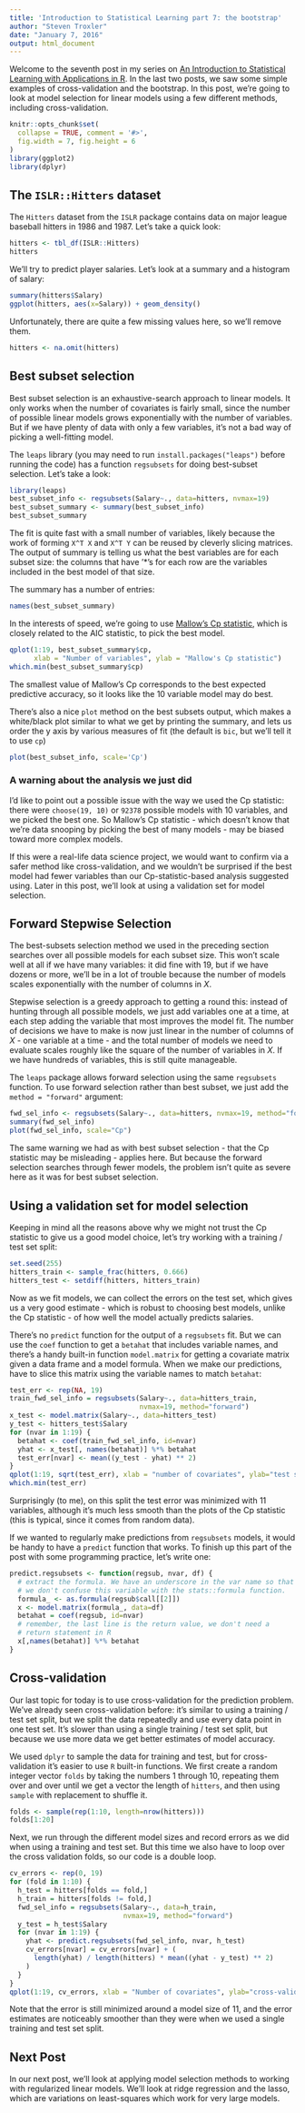 ```yaml
---
title: 'Introduction to Statistical Learning part 7: the bootstrap'
author: "Steven Troxler"
date: "January 7, 2016"
output: html_document
---
```


Welcome to the seventh post in my series on [An Introduction to Statistical Learning with Applications in R](http://www-bcf.usc.edu/~gareth/ISL/). In the last two posts, we saw some simple examples of cross-validation and the bootstrap. In this post, we're going to look at model selection for linear models using a few different methods, including cross-validation.

```r
knitr::opts_chunk$set(
  collapse = TRUE, comment = '#>',
  fig.width = 7, fig.height = 6
)
library(ggplot2)
library(dplyr)
```

## The `ISLR::Hitters` dataset

The `Hitters` dataset from the `ISLR` package contains data on major league baseball hitters in 1986 and 1987. Let's take a quick look:
```r
hitters <- tbl_df(ISLR::Hitters)
hitters
```

We'll try to predict player salaries. Let's look at a summary and a histogram of salary:
```r
summary(hitters$Salary)
ggplot(hitters, aes(x=Salary)) + geom_density()
```

Unfortunately, there are quite a few missing values here, so we'll remove them.
```r
hitters <- na.omit(hitters)
```

## Best subset selection

Best subset selection is an exhaustive-search approach to linear models. It only works when the number of covariates is fairly small, since the number of possible linear models grows exponentially with the number of variables. But if we have plenty of data with only a few variables, it's not a bad way of picking a well-fitting model.

The `leaps` library (you may need to run `install.packages("leaps")` before running the code) has a function `regsubsets` for doing best-subset selection. Let's take a look:
```r
library(leaps)
best_subset_info <- regsubsets(Salary~., data=hitters, nvmax=19)
best_subset_summary <- summary(best_subset_info)
best_subset_summary
```

The fit is quite fast with a small number of variables, likely because the work of forming `X^T X` and `X^T Y` can be reused by cleverly slicing matrices. The output of summary is telling us what the best variables are for each subset size: the columns that have '*'s for each row are the variables included in the best model of that size.

The summary has a number of entries:
```r
names(best_subset_summary)
```

In the interests of speed, we're going to use [Mallow's Cp statistic](https://en.wikipedia.org/wiki/Mallows%27s_Cp), which is closely related to the AIC statistic, to pick the best model.
```r
qplot(1:19, best_subset_summary$cp,
      xlab = "Number of variables", ylab = "Mallow's Cp statistic")
which.min(best_subset_summary$cp)
```

The smallest value of Mallow's Cp corresponds to the best expected predictive accuracy, so it looks like the 10 variable model may do best.

There's also a nice `plot` method on the best subsets output, which makes a white/black plot similar to what we get by printing the summary, and lets us order the y axis by various measures of fit (the default is `bic`, but we'll tell it to use `cp`)
```r
plot(best_subset_info, scale='Cp')
```

### A warning about the analysis we just did

I'd like to point out a possible issue with the way we used the Cp statistic: there were `choose(19, 10)` or `92378` possible models with 10 variables, and we picked the best one. So Mallow's Cp statistic - which doesn't know that we're data snooping by picking the best of many models - may be biased toward more complex models.

If this were a real-life data science project, we would want to confirm via a safer method like cross-validation, and we wouldn't be surprised if the best model had fewer variables than our Cp-statistic-based analysis suggested using. Later in this post, we'll look at using a validation set for model selection.

## Forward Stepwise Selection

The best-subsets selection method we used in the preceding section searches over all possible models for each subset size. This won't scale well at all if we have many variables: it did fine with 19, but if we have dozens or more, we'll be in a lot of trouble because the number of models scales exponentially with the number of columns in $X$.

Stepwise selection is a greedy approach to getting a round this: instead of hunting through all possible models, we just add variables one at a time, at each step adding the variable that most improves the model fit. The number of decisions we have to make is now just linear in the number of columns of $X$ - one variable at a time - and the total number of models we need to evaluate scales roughly like the square of the number of variables in $X.$ If we have hundreds of variables, this is still quite manageable.

The `leaps` package allows forward selection using the same `regsubsets` function. To use forward selection rather than best subset, we just add the `method = "forward"` argument:
```r
fwd_sel_info <- regsubsets(Salary~., data=hitters, nvmax=19, method="forward")
summary(fwd_sel_info)
plot(fwd_sel_info, scale="Cp")
```

The same warning we had as with best subset selection - that the Cp statistic may be misleading - applies here. But because the forward selection searches through fewer models, the problem isn't quite as severe here as it was for best subset selection.

## Using a validation set for model selection

Keeping in mind all the reasons above why we might not trust the Cp statistic to give us a good model choice, let's try working with a training / test set split:

```r
set.seed(255)
hitters_train <- sample_frac(hitters, 0.666)
hitters_test <- setdiff(hitters, hitters_train)
```

Now as we fit models, we can collect the errors on the test set, which gives us a very good estimate - which is robust to choosing best models, unlike the Cp statistic - of how well the model actually predicts salaries.

There's no `predict` function for the output of a `regsubsets` fit. But we can use the `coef` function to get a `betahat` that includes variable names, and there's a handy built-in function `model.matrix` for getting a covariate matrix given a data frame and a model formula. When we make our predictions, have to slice this matrix using the variable names to match `betahat`:
```r
test_err <- rep(NA, 19)
train_fwd_sel_info = regsubsets(Salary~., data=hitters_train,
                                nvmax=19, method="forward")
x_test <- model.matrix(Salary~., data=hitters_test)
y_test <- hitters_test$Salary
for (nvar in 1:19) {
  betahat <- coef(train_fwd_sel_info, id=nvar)
  yhat <- x_test[, names(betahat)] %*% betahat
  test_err[nvar] <- mean((y_test - yhat) ** 2)
}
qplot(1:19, sqrt(test_err), xlab = "number of covariates", ylab="test set mse")
which.min(test_err)
```

Surprisingly (to me), on this split the test error was minimized with 11 variables, although it's much less smooth than the plots of the Cp statistic (this is typical, since it comes from random data).

If we wanted to regularly make predictions from `regsubsets` models, it would be handy to have a `predict` function that works. To finish up this part of the post with some programming practice, let's write one:
```r
predict.regsubsets <- function(regsub, nvar, df) {
  # extract the formula. We have an underscore in the var name so that
  # we don't confuse this variable with the stats::formula function.
  formula_ <- as.formula(regsub$call[[2]])
  x <- model.matrix(formula_, data=df)
  betahat = coef(regsub, id=nvar)
  # remember, the last line is the return value, we don't need a
  # return statement in R
  x[,names(betahat)] %*% betahat
}
```

## Cross-validation

Our last topic for today is to use cross-validation for the prediction problem. We've already seen cross-validation before: it's similar to using a training / test set split, but we split the data repeatedly and use every data point in one test set. It's slower than using a single training / test set split, but because we use more data we get better estimates of model accuracy.

We used `dplyr` to sample the data for training and test, but for cross-validation it's easier to use `R` built-in functions. We first create a random integer vector `folds` by taking the numbers 1 through 10, repeating them over and over until we get a vector the length of `hitters`, and then using `sample` with replacement to shuffle it.
```r
folds <- sample(rep(1:10, length=nrow(hitters)))
folds[1:20]
```

Next, we run through the different model sizes and record errors as we did when using a training and test set. But this time we also have to loop over the cross validation folds, so our code is a double loop.
```r
cv_errors <- rep(0, 19)
for (fold in 1:10) {
  h_test = hitters[folds == fold,]
  h_train = hitters[folds != fold,]
  fwd_sel_info = regsubsets(Salary~., data=h_train,
                            nvmax=19, method="forward")
  y_test = h_test$Salary
  for (nvar in 1:19) {
    yhat <- predict.regsubsets(fwd_sel_info, nvar, h_test)
    cv_errors[nvar] = cv_errors[nvar] + (
      length(yhat) / length(hitters) * mean((yhat - y_test) ** 2)
    )
  }
}
qplot(1:19, cv_errors, xlab = "Number of covariates", ylab="cross-validation mse")
```

Note that the error is still minimized around a model size of 11, and the error estimates are noticeably smoother than they were when we used a single training and test set split.

## Next Post

In our next post, we'll look at applying model selection methods to working with regularized linear models. We'll look at ridge regression and the lasso, which are variations on least-squares which work for very large models.